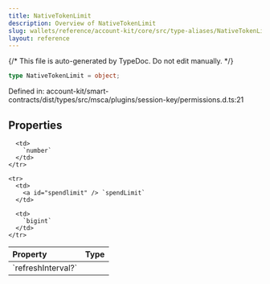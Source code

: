 ```yaml
---
title: NativeTokenLimit
description: Overview of NativeTokenLimit
slug: wallets/reference/account-kit/core/src/type-aliases/NativeTokenLimit
layout: reference
---
```


{/* This file is auto-generated by TypeDoc. Do not edit manually. */}

```ts
type NativeTokenLimit = object;
```

Defined in: account-kit/smart-contracts/dist/types/src/msca/plugins/session-key/permissions.d.ts:21

## Properties

<table>
  <thead>
    <tr>
      <th align="left">Property</th>
      <th align="left">Type</th>
    </tr>
  </thead>

  <tbody>
    <tr>
      <td>
        <a id="refreshinterval" /> `refreshInterval?`
      </td>

      <td>
        `number`
      </td>
    </tr>

    <tr>
      <td>
        <a id="spendlimit" /> `spendLimit`
      </td>

      <td>
        `bigint`
      </td>
    </tr>

  </tbody>
</table>
